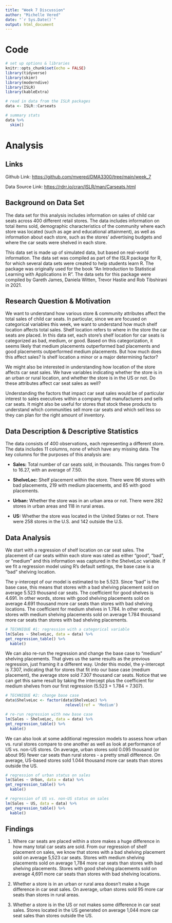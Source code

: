```yaml
---
title: "Week 7 Discussion"
author: "Michelle Vered"
date: "`r Sys.Date()`"
output: html_document
---
```


# Code

```r

# set up options & libraries
knitr::opts_chunk$set(echo = FALSE)
library(tidyverse)
library(skimr)
library(moderndive)
library(ISLR)
library(kableExtra)

# read in data from the ISLR packages
data <- ISLR::Carseats

# summary stats
data %>%
  skim()
```

# Analysis

## Links

Github Link: <https://github.com/mvered/DMA3300/tree/main/week_7>

Data Source Link: <https://rdrr.io/cran/ISLR/man/Carseats.html>

## Background on Data Set

The data set for this analysis includes information on sales of child car seats across 400 different retail stores. The data includes information on total items sold, demographic characteristics of the community where each store was located (such as age and educational attainment), as well as information about each store, such as the stores' advertising budgets and where the car seats were shelved in each store.

This data set is made up of simulated data, but based on real-world information. The data set was compiled as part of the ISLR package for R, for which several data sets were created to help students learn R. The package was originally used for the book "An Introduction to Statistical Learning with Applications in R". The data sets for this package were compiled by Gareth James, Daniela Witten, Trevor Hastie and Rob Tibshirani in 2021.

## Research Question & Motivation

We want to understand how various store & community attributes affect the total sales of child car seats. In particular, since we are focused on categorical variables this week, we want to understand how much shelf location affects total sales. Shelf location refers to where in the store the car seats are placed. In this data set, each store's shelf location for car seats is categorized as bad, medium, or good. Based on this categorization, it seems likely that medium placements outperformed bad placements and good placements outperformed medium placements. But how much does this affect sales? Is shelf location a minor or a major determining factor?

We might also be interested in understanding how location of the store affects car seat sales. We have variables indicating whether the store is in an urban or rural location, and whether the store is in the US or not. Do these attributes affect car seat sales as well?

Understanding the factors that impact car seat sales would be of particular interest to sales executives within a company that manufacturers and sells car seats. It might also be useful for stores that stock these products to understand which communities sell more car seats and which sell less so they can plan for the right amount of inventory.

## Data Description & Descriptive Statistics

The data consists of 400 observations, each representing a different store. The data includes 11 columns, none of which have any missing data. The key columns for the purposes of this analysis are:

-   **Sales:** Total number of car seats sold, in thousands. This ranges from 0 to 16.27, with an average of 7.50.

-   **ShelveLoc:** Shelf placement within the store. There were 96 stores with bad placements, 219 with medium placements, and 85 with good placements.

-   **Urban:** Whether the store was in an urban area or not. There were 282 stores in urban areas and 118 in rural areas.

-   **US:** Whether the store was located in the United States or not. There were 258 stores in the U.S. and 142 outside the U.S.

## Data Analysis

We start with a regression of shelf location on car seat sales. The placement of car seats within each store was rated as either "good", "bad", or "medium" and this information was captured in the ShelveLoc variable. If we fit a regression model using R's default settings, the base case is a "bad" shelving location.

The y-intercept of our model is estimated to be 5.523. Since "bad" is the base case, this means that stores with a bad shelving placement sold on average 5.523 thousand car seats. The coefficient for good shelves is 4.691. In other words, stores with good shelving placements sold on average 4.691 thousand more car seats than stores with bad shelving locations. The coefficient for medium shelves in 1.784. In other words, stores with medium shelving placements sold on average 1.784 thousand more car seats than stores with bad shelving placements.

```r

# TECHNIQUE #1: regression with a categorical variable
lm(Sales ~ ShelveLoc, data = data) %>%
get_regression_table() %>%
  kable()
```

We can also re-run the regression and change the base case to "medium" shelving placements. That gives us the same results as the previous regression, just framing it a different way. Under this model, the y-intercept is 7.307, indicating that for stores that fit into our base case (medium placement), the average store sold 7.307 thousand car seats. Notice that we can get this same result by taking the intercept plus the coefficient for medium shelves from our first regression (5.523 + 1.784 = 7.307).

```r

# TECHNIQUE #2: change base case
data$ShelveLoc <- factor(data$ShelveLoc) %>%
                          relevel(ref = 'Medium')

# re-run regression with new base case
lm(Sales ~ ShelveLoc, data = data) %>%
get_regression_table() %>%
  kable()
```

We can also look at some additional regression models to assess how urban vs. rural stores compare to one another as well as look at performance of US vs. non-US stores. On average, urban stores sold 0.095 thousand (or about 95) fewer car seats than rural stores - a pretty small difference. On average, US-based stores sold 1.044 thousand more car seats than stores outside the US.

```r

# regression of urban status on sales
lm(Sales ~ Urban, data = data) %>%
get_regression_table() %>%
  kable()

# regression of US vs. non-US status on sales
lm(Sales ~ US, data = data) %>%
get_regression_table() %>%
  kable()
```

## Findings

1.  Where car seats are placed within a store makes a huge difference in how many total car seats are sold. From our regression of shelf placement on sales, we know that stores with a bad shelving placement sold on average 5,523 car seats. Stores with medium shelving placements sold on average 1,784 more car seats than stores with bad shelving placements. Stores with good shelving placements sold on average 4,691 more car seats than stores with bad shelving locations.

2.  Whether a store is in an urban or rural area doesn't make a huge difference in car seat sales. On average, urban stores sold 95 more car seats than stores in rural areas.

3.  Whether a store is in the US or not makes some difference in car seat sales. Stores located in the US generated on average 1,044 more car seat sales than stores outside the US.
